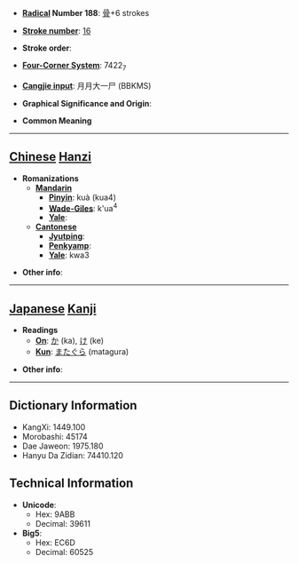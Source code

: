 * '''[[Wiktionary:Chinese radical index| Radical]] Number 188''': [[Wiktionary:Chinese radical index 骨|骨]]+6 strokes

* '''[[Wiktionary:Chinese total strokes index|Stroke number]]''': [[Wiktionary:Chinese total strokes index 16|16]]

* '''Stroke order''': 

* '''[[Wiktionary:Chinese four corner index|Four-Corner System]]''': 7422<sub>7</sub>

* '''[[Wiktionary:Chinese Cangjie index|Cangjie input]]''': 月月大一尸 (BBKMS)

* '''Graphical Significance and Origin''': 

* '''Common Meaning'''

----

== [[Chinese]] [[Hanzi]] ==

* '''Romanizations'''
** '''[[Mandarin]]'''
*** '''[[Pinyin]]''': kuà (kua4)
*** '''[[Wade-Giles]]''': k'ua<sup>4</sup>
*** '''[[Yale]]''': 
** '''[[Cantonese]]'''
*** '''[[Jyutping]]''':
*** '''[[Penkyamp]]''': 
*** '''[[Yale]]''': kwa3

* '''Other info''': 

----

== [[Japanese]] [[Kanji]] ==

* '''Readings'''
** '''[[On]]''': [[か]] (ka), [[け]] (ke)
** '''[[Kun]]''': [[またぐら]] (matagura)

* '''Other info''':  

----

== Dictionary Information ==

* KangXi: 1449.100
* Morobashi: 45174
* Dae Jaweon: 1975.180
* Hanyu Da Zidian: 74410.120

== Technical Information ==

* '''Unicode''':
** Hex: 9ABB
** Decimal: 39611
* '''Big5''':
** Hex: EC6D
** Decimal: 60525